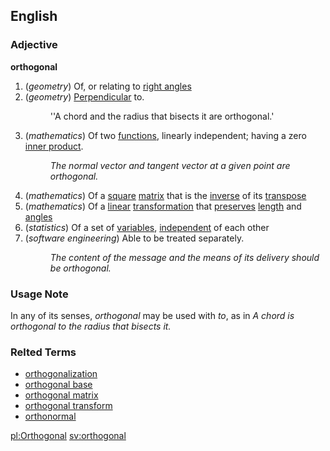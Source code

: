 ==English==

===Adjective===
'''orthogonal'''
# (''geometry'') Of, or relating to [[right angle]]s
# (''geometry'') [[Perpendicular]] to.
#: ''A chord and the radius that bisects it are orthogonal.'
# (''mathematics'') Of two [[functions]], linearly independent; having a zero [[inner product]].
#: ''The normal vector and tangent vector at a given point are orthogonal.''
# (''mathematics'') Of a [[square]] [[matrix]] that is the [[inverse]] of its [[transpose]]
# (''mathematics'') Of a [[linear]] [[transformation]] that [[preserve]]s [[length]] and [[angle]]s
# (''statistics'') Of a set of [[variable]]s, [[independent]] of each other
# (''software engineering'') Able to be treated separately.
#: ''The content of the message and the means of its delivery should be orthogonal.''

===Usage Note===
In any of its senses, ''orthogonal'' may be used with ''to'', as in ''A chord is orthogonal to the radius that bisects it.''

===Relted Terms===
*[[orthogonalization]]
*[[orthogonal base]]
*[[orthogonal matrix]]
*[[orthogonal transform]]
*[[orthonormal]]

[[pl:Orthogonal]]
[[sv:orthogonal]]